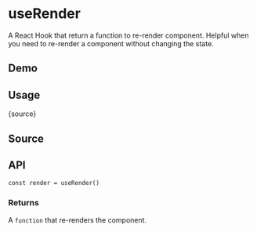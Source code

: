 # useRender


<HooksType category="Lifecycle" lowLevel />

A React Hook that return a function to re-render component. Helpful when you need to re-render a component without changing the state.

## Demo


<App />

## Usage


<RawCode>{source}</RawCode>

## Source


<Source />

## API

```tsx
const render = useRender()
```

### Returns

A `function` that re-renders the component.

